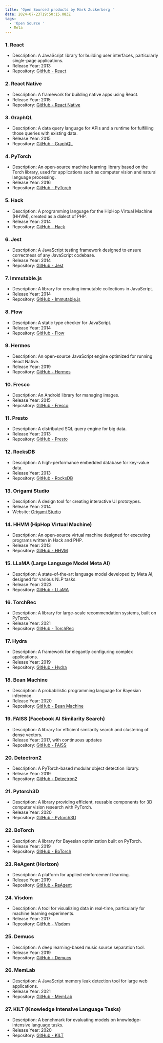 ```yaml
---
title: 'Open Sourced products by Mark Zuckerberg '
date: 2024-07-23T19:50:15.083Z
tags:
  - 'Open Source '
  - Meta
---
```


### 1. React

* Description: A JavaScript library for building user interfaces, particularly single-page applications.
* Release Year: 2013
* Repository: [GitHub - React](https://github.com/facebook/react)

### 2. React Native

* Description: A framework for building native apps using React.
* Release Year: 2015
* Repository: [GitHub - React Native](https://github.com/facebook/react-native)

### 3. GraphQL

* Description: A data query language for APIs and a runtime for fulfilling those queries with existing data.
* Release Year: 2015
* Repository: [GitHub - GraphQL](https://github.com/graphql/graphql-js)

### 4. PyTorch

* Description: An open-source machine learning library based on the Torch library, used for applications such as computer vision and natural language processing.
* Release Year: 2016
* Repository: [GitHub - PyTorch](https://github.com/pytorch/pytorch)

### 5. Hack

* Description: A programming language for the HipHop Virtual Machine (HHVM), created as a dialect of PHP.
* Release Year: 2014
* Repository: [GitHub - Hack](https://github.com/facebook/hhvm)

### 6. Jest

* Description: A JavaScript testing framework designed to ensure correctness of any JavaScript codebase.
* Release Year: 2014
* Repository: [GitHub - Jest](https://github.com/facebook/jest)

### 7. Immutable.js

* Description: A library for creating immutable collections in JavaScript.
* Release Year: 2014
* Repository: [GitHub - Immutable.js](https://github.com/immutable-js/immutable-js)

### 8. Flow

* Description: A static type checker for JavaScript.
* Release Year: 2014
* Repository: [GitHub - Flow](https://github.com/facebook/flow)

### 9. Hermes

* Description: An open-source JavaScript engine optimized for running React Native.
* Release Year: 2019
* Repository: [GitHub - Hermes](https://github.com/facebook/hermes)

### 10. Fresco

* Description: An Android library for managing images.
* Release Year: 2015
* Repository: [GitHub - Fresco](https://github.com/facebook/fresco)

### 11. Presto

* Description: A distributed SQL query engine for big data.
* Release Year: 2013
* Repository: [GitHub - Presto](https://github.com/prestodb/presto)

### 12. RocksDB

* Description: A high-performance embedded database for key-value data.
* Release Year: 2013
* Repository: [GitHub - RocksDB](https://github.com/facebook/rocksdb)

### 13. Origami Studio

* Description: A design tool for creating interactive UI prototypes.
* Release Year: 2014
* Website: [Origami Studio](https://origami.design/)

### 14. HHVM (HipHop Virtual Machine)

* Description: An open-source virtual machine designed for executing programs written in Hack and PHP.
* Release Year: 2013
* Repository: [GitHub - HHVM](https://github.com/facebook/hhvm)

### 15. LLaMA (Large Language Model Meta AI)

* Description: A state-of-the-art language model developed by Meta AI, designed for various NLP tasks.
* Release Year: 2023
* Repository: [GitHub - LLaMA](https://github.com/facebookresearch/llama)

### 16. TorchRec

* Description: A library for large-scale recommendation systems, built on PyTorch.
* Release Year: 2021
* Repository: [GitHub - TorchRec](https://github.com/pytorch/torchrec)

### 17. Hydra

* Description: A framework for elegantly configuring complex applications.
* Release Year: 2019
* Repository: [GitHub - Hydra](https://github.com/facebookresearch/hydra)

### 18. Bean Machine

* Description: A probabilistic programming language for Bayesian inference.
* Release Year: 2020
* Repository: [GitHub - Bean Machine](https://github.com/facebookresearch/beanmachine)

### 19. FAISS (Facebook AI Similarity Search)

* Description: A library for efficient similarity search and clustering of dense vectors.
* Release Year: 2017, with continuous updates
* Repository: [GitHub - FAISS](https://github.com/facebookresearch/faiss)

### 20. Detectron2

* Description: A PyTorch-based modular object detection library.
* Release Year: 2019
* Repository: [GitHub - Detectron2](https://github.com/facebookresearch/detectron2)

### 21. Pytorch3D

* Description: A library providing efficient, reusable components for 3D computer vision research with PyTorch.
* Release Year: 2020
* Repository: [GitHub - Pytorch3D](https://github.com/facebookresearch/pytorch3d)

### 22. BoTorch

* Description: A library for Bayesian optimization built on PyTorch.
* Release Year: 2019
* Repository: [GitHub - BoTorch](https://github.com/facebook/botorch)

### 23. ReAgent (Horizon)

* Description: A platform for applied reinforcement learning.
* Release Year: 2019
* Repository: [GitHub - ReAgent](https://github.com/facebookresearch/ReAgent)

### 24. Visdom

* Description: A tool for visualizing data in real-time, particularly for machine learning experiments.
* Release Year: 2017
* Repository: [GitHub - Visdom](https://github.com/facebookresearch/visdom)

### 25. Demucs

* Description: A deep learning-based music source separation tool.
* Release Year: 2019
* Repository: [GitHub - Demucs](https://github.com/facebookresearch/demucs)

### 26. MemLab

* Description: A JavaScript memory leak detection tool for large web applications.
* Release Year: 2021
* Repository: [GitHub - MemLab](https://github.com/facebook/memlab)

### 27. KILT (Knowledge Intensive Language Tasks)

* Description: A benchmark for evaluating models on knowledge-intensive language tasks.
* Release Year: 2020
* Repository: [GitHub - KILT](https://github.com/facebookresearch/KILT)
